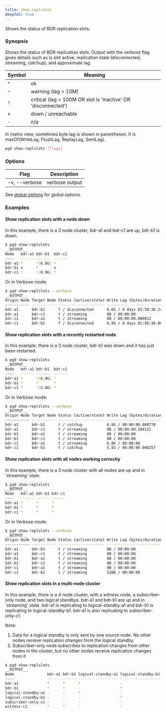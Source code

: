 ```yaml
---
title: show-replslots
deepToC: true
---
```


Shows the status of BDR replication slots.

### Synopsis

Shows the status of BDR replication slots. Output with the verbose flag gives details such as is slot active, replication state (disconnected, streaming, catchup), and approximate lag.

| Symbol | Meaning                                                       |
|--------|---------------------------------------------------------------|
| `*`    | ok                                                            |
| `~`    | warning (lag > 10M)                                           |
| `!`    | critical (lag > 100M OR slot is 'inactive' OR 'disconnected') |
| `x`    | down / unreachable                                            |
| `-`    | n/a                                                           |

In matrix view, sometimes byte lag is shown in parentheses. It is maxOf(WriteLag, FlushLag, ReplayLag, SentLag).

```sh
pgd show-replslots [flags]
```

### Options

| Flag      | Description |
| --------- | ----------- |
| -v, --verbose | verbose output |

See [global options](../command_ref#global-options) for global options.

### Examples

#### Show replication slots with a node down

In this example, there is a 3 node cluster, bdr-a1 and bdr-c1 are up, bdr-b1 is down.

```bash
$ pgd show-replslots
__OUTPUT__
Node   bdr-a1 bdr-b1  bdr-c1
----   ------ ------  ------
bdr-a1 *      !(6.6G) *
bdr-b1 x      *       x
bdr-c1 *      !(6.9G) *
```

Or in Verbose mode:

```bash
$ pgd show-replslots --verbose
__OUTPUT__
Origin Node Target Node Status (active/state) Write Lag (bytes/duration)    Flush Lag (bytes/duration)    Replay Lag (bytes/duration)   Sent Lag (bytes)
----------- ----------- --------------------- --------------------------    --------------------------    ---------------------------   ----------------
bdr-a1      bdr-b1      f / disconnected      6.6G / 8 days 02:58:36.243723 6.6G / 8 days 02:58:36.243723 6.6G / 8 days 02:58:36.243723 6.6G
bdr-a1      bdr-c1      t / streaming         0B / 00:00:00                 0B / 00:00:00                 0B / 00:00:00                 0B
bdr-c1      bdr-a1      t / streaming         0B / 00:00:00.000812          0B / 00:00:00.000812          0B / 00:00:00.000812          0B
bdr-c1      bdr-b1      f / disconnected      6.9G / 8 days 02:58:36.004415 6.9G / 8 days 02:58:36.004415 6.9G / 8 days 02:58:36.004415 6.9G
```

#### Show replication slots with a recently restarted node

In this example, there is a 3 node cluster, bdr-b1 was down and it has just been restarted.

```bash
$ pgd show-replslots
__OUTPUT__
Node   bdr-a1 bdr-b1  bdr-c1
----   ------ ------  ------
bdr-a1 *      !(6.9G) *
bdr-b1 *      *       *
bdr-c1 *      !(5.8G) *
```

Or in Verbose mode:

```bash
$ pgd show-replslots --verbose
__OUTPUT__
Origin Node Target Node Status (active/state) Write Lag (bytes/duration) Flush Lag (bytes/duration) Replay Lag (bytes/duration) Sent Lag (bytes)
----------- ----------- --------------------- -------------------------- -------------------------- --------------------------- ----------------
bdr-a1      bdr-b1      t / catchup           6.9G / 00:00:00.000778     6.9G / 00:00:00.000778     6.9G / 00:00:00.000778      6.9G
bdr-a1      bdr-c1      t / streaming         0B / 00:00:00.104121       0B / 00:00:00.104133       0B / 00:00:00.104133        0B
bdr-b1      bdr-a1      t / streaming         0B / 00:00:00              0B / 00:00:00              0B / 00:00:00               0B
bdr-b1      bdr-c1      t / streaming         0B / 00:00:00              0B / 00:00:00              0B / 00:00:00               0B
bdr-c1      bdr-a1      t / streaming         6.8K / 00:00:00            6.8K / 00:00:00            6.8K / 00:00:00             6.8K
bdr-c1      bdr-b1      t / catchup           5.5G / 00:00:00.008257     5.5G / 00:00:00.008257     5.5G / 00:00:00.008257      5.5G
```

#### Show replication slots with all nodes working correctly

In this example, there is a 3 node cluster with all nodes are up and in 'streaming' state.

```bash
$ pgd show-replslots
__OUTPUT__
Node   bdr-a1 bdr-b1 bdr-c1
----   ------ ------ ------
bdr-a1 *      *      *
bdr-b1 *      *      *
bdr-c1 *      *      *
```

Or in Verbose mode:

```bash
$ pgd show-replslots --verbose
__OUTPUT__
Origin Node Target Node Status (active/state) Write Lag (bytes/duration) Flush Lag (bytes/duration) Replay Lag (bytes/duration) Sent Lag (bytes)
----------- ----------- --------------------- -------------------------- -------------------------- --------------------------- ----------------
bdr-a1      bdr-b1      t / streaming         0B / 00:00:00              0B / 00:00:00              0B / 00:00:00               0B
bdr-a1      bdr-c1      t / streaming         0B / 00:00:00              0B / 00:00:00              0B / 00:00:00               0B
bdr-b1      bdr-a1      t / streaming         0B / 00:00:00              0B / 00:00:00              0B / 00:00:00               0B
bdr-b1      bdr-c1      t / streaming         0B / 00:00:00              0B / 00:00:00              0B / 00:00:00               0B
bdr-c1      bdr-a1      t / streaming         0B / 00:00:00              528B / 00:00:00            528B / 00:00:00             0B
bdr-c1      bdr-b1      t / streaming         528B / 00:00:00            528B / 00:00:00            528B / 00:00:00             0B
```

#### Show replication slots in a multi-node cluster

In this example, there is a 4 node cluster, with a witness node, a subscriber-only node, and two logical standbys. bdr-a1 and bdr-b1 are up and in 'streaming' state. bdr-a1 is replicating to logical-standby-a1 and bdr-b1 is replicating to logical-standby-b1. bdr-a1 is also replicating to subscriber-only-c1.

Note:
1. Data for a logical standby is only sent by one source node. No other nodes receive replication changes from the logical standby.
2. Subscriber-only node subscribes to replication changes from other nodes in the cluster, but no other nodes receive replication changes from it

```bash
$ pgd show-replslots
__OUTPUT__
Node               bdr-a1 bdr-b1 logical-standby-a1 logical-standby-b1 subscriber-only-c1 witness-c1
----               ------ ------ ------------------ ------------------ ------------------ ----------
bdr-a1             *      *      *                  -                  *                  *
bdr-b1             *      *      -                  *                  *                  *
logical-standby-a1 -      -      *                  -                  -                  -
logical-standby-b1 -      -      -                  *                  -                  -
subscriber-only-c1 -      -      -                  -                  *                  -
witness-c1         *      *      -                  -                  *                  *
```




